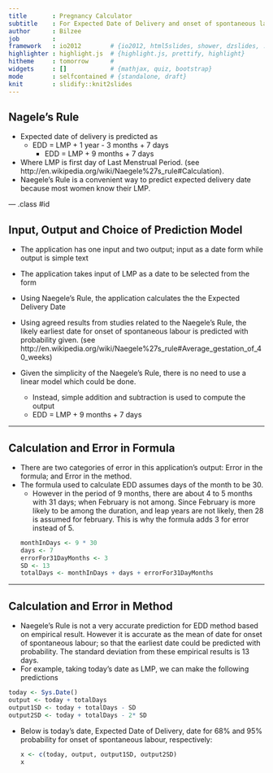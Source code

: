 ```yaml
---
title       : Pregnancy Calculator 
subtitle    : For Expected Date of Delivery and onset of spontaneous labour 
author      : Bilzee
job         : 
framework   : io2012        # {io2012, html5slides, shower, dzslides, ...}
highlighter : highlight.js  # {highlight.js, prettify, highlight}
hitheme     : tomorrow      # 
widgets     : []            # {mathjax, quiz, bootstrap}
mode        : selfcontained # {standalone, draft}
knit        : slidify::knit2slides
---
```


## Nagele's Rule

- Expected date of delivery is predicted as 
  * EDD = LMP + 1 year - 3 months + 7 days 
	* EDD = LMP + 9 months + 7 days
- Where LMP is first day of Last Menstrual Period. 
(see http://en.wikipedia.org/wiki/Naegele%27s_rule#Calculation). 
- Naegele's Rule is a convenient way to predict expected delivery date because most women know their LMP.

--- .class #id 

## Input, Output and Choice of Prediction Model

- The application has one input and two output; input as a date form while output is simple text 
- The application takes input of LMP as a date to be selected from the form
- Using Naegele's Rule, the application calculates the the Expected Delivery Date 
- Using agreed results from studies related to the Naegele's Rule, the likely earliest date for onset of spontaneous labour is predicted with probability given. 
(see http://en.wikipedia.org/wiki/Naegele%27s_rule#Average_gestation_of_40_weeks)

- Given the simplicity of the Naegele's Rule, there is no need to use a linear model which could be done.
  * Instead, simple addition and subtraction is used to compute the output
  * EDD = LMP + 9 months + 7 days

---

## Calculation and Error in Formula

- There are two categories of error in this application's output: Error in the formula; and Error in the method.
- The formula used to calculate EDD assumes days of the month to be 30.   
  * However in the period of 9 months, there are about 4 to 5 months with 31 days; when February is not among. Since February is more likely to be among the duration, and leap years are not likely, then 28 is assumed for february. This is why the formula adds 3 for error instead of 5. 
``` r
monthInDays <- 9 * 30
days <- 7
errorFor31DayMonths <- 3
SD <- 13
totalDays <- monthInDays + days + errorFor31DayMonths
```

--- 

## Calculation and Error in Method

- Naegele's Rule is not a very accurate prediction for EDD method based on empirical result. However it is accurate as the mean of date for onset of spontaneous labour; so that the earliest date could be predicted with probability. The standard deviation from these empirical results is 13 days. 
- For example, taking today's date as LMP, we can make the following predictions
``` r
today <- Sys.Date()
output <- today + totalDays
output1SD <- today + totalDays - SD
output2SD <- today + totalDays - 2* SD
```
- Below is today's date, Expected Date of Delivery, date for 68% and 95% probability for onset of spontaneous labour, respectively: 
  ``` r
  x <- c(today, output, output1SD, output2SD)
  x
  ```




